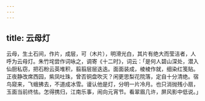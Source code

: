 ```yaml
---
---
---
```

title: 云母灯
---



云母，生土石间，作片，成层，可（木片），明滑光白，其片有绝大而莹洁者，人呼为云母灯。朱竹垞尝作词咏之，调寄《十二时》，词云：「是何人碧山深处，潜入仙厨私窃，把石粉云英堆积，翦翦层层迭迭。面面装成，棱棱作就，细染红笺贴。正夜静改席西园，紫凤吐珠，曾否铜盘吹灭？闲更思梨花院落，定自十分清绝。宿鸟窥来，飞蛾拂去，不道成冰雪。谩认他是灯，分明一片冷月。也只消抛残小扇，玉面当前终怯。怎得携归，江南乐事，闹向元宵节。看翠眉几许，屏风影中低说。」